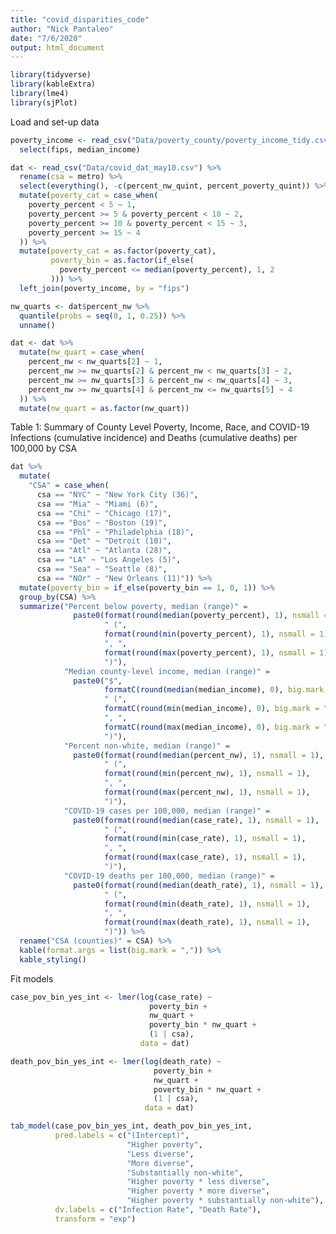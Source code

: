 ```yaml
---
title: "covid_disparities_code"
author: "Nick Pantaleo"
date: "7/6/2020"
output: html_document
---
```


```r
library(tidyverse)
library(kableExtra)
library(lme4)
library(sjPlot)
```

Load and set-up data

```r
poverty_income <- read_csv("Data/poverty_county/poverty_income_tidy.csv") %>% 
  select(fips, median_income)

dat <- read_csv("Data/covid_dat_may10.csv") %>% 
  rename(csa = metro) %>% 
  select(everything(), -c(percent_nw_quint, percent_poverty_quint)) %>% 
  mutate(poverty_cat = case_when(
    poverty_percent < 5 ~ 1,
    poverty_percent >= 5 & poverty_percent < 10 ~ 2,
    poverty_percent >= 10 & poverty_percent < 15 ~ 3,
    poverty_percent >= 15 ~ 4
  )) %>% 
  mutate(poverty_cat = as.factor(poverty_cat),
         poverty_bin = as.factor(if_else(
           poverty_percent <= median(poverty_percent), 1, 2
         ))) %>% 
  left_join(poverty_income, by = "fips")

nw_quarts <- dat$percent_nw %>% 
  quantile(probs = seq(0, 1, 0.25)) %>% 
  unname()

dat <- dat %>% 
  mutate(nw_quart = case_when(
    percent_nw < nw_quarts[2] ~ 1,
    percent_nw >= nw_quarts[2] & percent_nw < nw_quarts[3] ~ 2,
    percent_nw >= nw_quarts[3] & percent_nw < nw_quarts[4] ~ 3,
    percent_nw >= nw_quarts[4] & percent_nw <= nw_quarts[5] ~ 4
  )) %>% 
  mutate(nw_quart = as.factor(nw_quart))
```

Table 1: Summary of County Level Poverty, Income, Race, and COVID-19 Infections (cumulative incidence) and Deaths (cumulative deaths) per 100,000 by CSA

```r
dat %>% 
  mutate(
    "CSA" = case_when(
      csa == "NYC" ~ "New York City (36)",
      csa == "Mia" ~ "Miami (6)",
      csa == "Chi" ~ "Chicago (17)",
      csa == "Bos" ~ "Boston (19)",
      csa == "Phl" ~ "Philadelphia (18)",
      csa == "Det" ~ "Detroit (10)",
      csa == "Atl" ~ "Atlanta (28)",
      csa == "LA" ~ "Los Angeles (5)",
      csa == "Sea" ~ "Seattle (8)",
      csa == "NOr" ~ "New Orleans (11)")) %>% 
  mutate(poverty_bin = if_else(poverty_bin == 1, 0, 1)) %>% 
  group_by(CSA) %>% 
  summarize("Percent below poverty, median (range)" = 
              paste0(format(round(median(poverty_percent), 1), nsmall = 1),
                     " (",
                     format(round(min(poverty_percent), 1), nsmall = 1),
                     ", ",
                     format(round(max(poverty_percent), 1), nsmall = 1),
                     ")"),
            "Median county-level income, median (range)" =
              paste0("$",
                     formatC(round(median(median_income), 0), big.mark = ",", mode = "integer"),
                     " (",
                     formatC(round(min(median_income), 0), big.mark = ",", mode = "integer"),
                     ", ",
                     formatC(round(max(median_income), 0), big.mark = ",", mode = "integer"),
                     ")"),
            "Percent non-white, median (range)" =
              paste0(format(round(median(percent_nw), 1), nsmall = 1),
                     " (",
                     format(round(min(percent_nw), 1), nsmall = 1),
                     ", ",
                     format(round(max(percent_nw), 1), nsmall = 1),
                     ")"),
            "COVID-19 cases per 100,000, median (range)" =
              paste0(format(round(median(case_rate), 1), nsmall = 1),
                     " (",
                     format(round(min(case_rate), 1), nsmall = 1),
                     ", ",
                     format(round(max(case_rate), 1), nsmall = 1),
                     ")"),
            "COVID-19 deaths per 100,000, median (range)" =
              paste0(format(round(median(death_rate), 1), nsmall = 1),
                     " (",
                     format(round(min(death_rate), 1), nsmall = 1),
                     ", ",
                     format(round(max(death_rate), 1), nsmall = 1),
                     ")")) %>% 
  rename("CSA (counties)" = CSA) %>% 
  kable(format.args = list(big.mark = ",")) %>% 
  kable_styling()
```

Fit models

```r
case_pov_bin_yes_int <- lmer(log(case_rate) ~
                               poverty_bin + 
                               nw_quart +
                               poverty_bin * nw_quart +
                               (1 | csa),
                             data = dat)

death_pov_bin_yes_int <- lmer(log(death_rate) ~
                                poverty_bin + 
                                nw_quart + 
                                poverty_bin * nw_quart +
                                (1 | csa),
                              data = dat)

tab_model(case_pov_bin_yes_int, death_pov_bin_yes_int,
          pred.labels = c("(Intercept)",
                          "Higher poverty",
                          "Less diverse",
                          "More diverse",
                          "Substantially non-white",
                          "Higher poverty * less diverse",
                          "Higher poverty * more diverse",
                          "Higher poverty * substantially non-white"),
          dv.labels = c("Infection Rate", "Death Rate"),
          transform = "exp")
```

